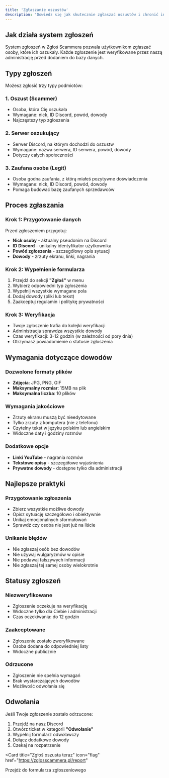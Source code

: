 ```yaml
---
title: 'Zgłaszanie oszustów'
description: 'Dowiedz się jak skutecznie zgłaszać oszustów i chronić innych użytkowników'
---
```


## Jak działa system zgłoszeń

System zgłoszeń w Zgłoś Scammera pozwala użytkownikom zgłaszać osoby, które ich oszukały. Każde zgłoszenie jest weryfikowane przez naszą administrację przed dodaniem do bazy danych.

## Typy zgłoszeń

Możesz zgłosić trzy typy podmiotów:

### 1. Oszust (Scammer)
- Osoba, która Cię oszukała
- Wymagane: nick, ID Discord, powód, dowody
- Najczęstszy typ zgłoszenia

### 2. Serwer oszukujący
- Serwer Discord, na którym dochodzi do oszustw
- Wymagane: nazwa serwera, ID serwera, powód, dowody
- Dotyczy całych społeczności

### 3. Zaufana osoba (Legit)
- Osoba godna zaufania, z którą miałeś pozytywne doświadczenia
- Wymagane: nick, ID Discord, powód, dowody
- Pomaga budować bazę zaufanych sprzedawców

## Proces zgłaszania

### Krok 1: Przygotowanie danych
Przed zgłoszeniem przygotuj:
- **Nick osoby** - aktualny pseudonim na Discord
- **ID Discord** - unikalny identyfikator użytkownika
- **Powód zgłoszenia** - szczegółowy opis sytuacji
- **Dowody** - zrzuty ekranu, linki, nagrania

### Krok 2: Wypełnienie formularza
1. Przejdź do sekcji **"Zgłoś"** w menu
2. Wybierz odpowiedni typ zgłoszenia
3. Wypełnij wszystkie wymagane pola
4. Dodaj dowody (pliki lub tekst)
5. Zaakceptuj regulamin i politykę prywatności

### Krok 3: Weryfikacja
- Twoje zgłoszenie trafia do kolejki weryfikacji
- Administracja sprawdza wszystkie dowody
- Czas weryfikacji: 3-12 godzin (w zależności od pory dnia)
- Otrzymasz powiadomienie o statusie zgłoszenia

## Wymagania dotyczące dowodów

### Dozwolone formaty plików
- **Zdjęcia**: JPG, PNG, GIF
- **Maksymalny rozmiar**: 15MB na plik
- **Maksymalna liczba**: 10 plików

### Wymagania jakościowe
- Zrzuty ekranu muszą być nieedytowane
- Tylko zrzuty z komputera (nie z telefonu)
- Czytelny tekst w języku polskim lub angielskim
- Widoczne daty i godziny rozmów

### Dodatkowe opcje
- **Linki YouTube** - nagrania rozmów
- **Tekstowe opisy** - szczegółowe wyjaśnienia
- **Prywatne dowody** - dostępne tylko dla administracji

## Najlepsze praktyki

### Przygotowanie zgłoszenia
- Zbierz wszystkie możliwe dowody
- Opisz sytuację szczegółowo i obiektywnie
- Unikaj emocjonalnych sformułowań
- Sprawdź czy osoba nie jest już na liście

### Unikanie błędów
- Nie zgłaszaj osób bez dowodów
- Nie używaj wulgaryzmów w opisie
- Nie podawaj fałszywych informacji
- Nie zgłaszaj tej samej osoby wielokrotnie

## Statusy zgłoszeń

### Niezweryfikowane
- Zgłoszenie oczekuje na weryfikację
- Widoczne tylko dla Ciebie i administracji
- Czas oczekiwania: do 12 godzin

### Zaakceptowane
- Zgłoszenie zostało zweryfikowane
- Osoba dodana do odpowiedniej listy
- Widoczne publicznie

### Odrzucone
- Zgłoszenie nie spełnia wymagań
- Brak wystarczających dowodów
- Możliwość odwołania się

## Odwołania

Jeśli Twoje zgłoszenie zostało odrzucone:

1. Przejdź na nasz Discord
2. Otwórz ticket w kategorii **"Odwołanie"**
3. Wypełnij formularz odwoławczy
4. Dołącz dodatkowe dowody
5. Czekaj na rozpatrzenie

<Card
  title="Zgłoś oszusta teraz"
  icon="flag"
  href="https://zglosscammera.pl/report"
>
  Przejdź do formularza zgłoszeniowego
</Card>
